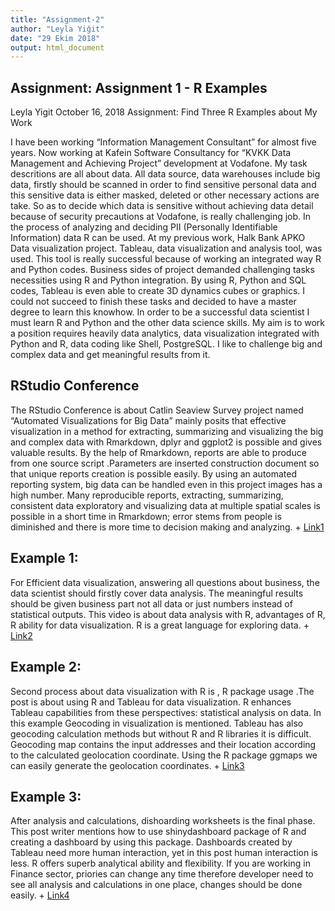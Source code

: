 ```yaml
---
title: "Assignment-2"
author: "Leyla Yiğit"
date: "29 Ekim 2018"
output: html_document
---
```


## Assignment: Assignment 1 - R Examples
Leyla Yigit
October 16, 2018
Assignment: Find Three R Examples about My Work
 	
I have been working “Information Management Consultant” for almost five years.  Now working at Kafein Software Consultancy for “KVKK Data Management and Achieving Project” development at Vodafone. My task descritions are all about data. All data source, data warehouses include big data, firstly should be scanned in order to find sensitive personal data and this sensitive data is either masked, deleted or other necessary actions are take. So as to decide which data is sensitive without achieving data detail because of security precautions at Vodafone, is really challenging job. In the process of analyzing and deciding PII (Personally Identifiable Information) data R can be used. At my previous work, Halk Bank APKO Data visualization project.  Tableau, data visualization and analysis tool, was used. This tool is really successful because of working an integrated way R and Python codes. Business sides of project demanded challenging tasks necessities using R and Python integration. By using R, Python and SQL codes, Tableau is even able to create 3D dynamics cubes or graphics.  I could not succeed to finish these tasks and decided to have a master degree to learn this knowhow. In order to be a successful data scientist I must learn R and Python and the other data science skills. My aim is to work a position requires heavily data analytics, data visualization integrated with Python and R, data coding like Shell, PostgreSQL. I like to challenge big and complex data and get meaningful results from it.

## RStudio Conference
The RStudio Conference is about Catlin Seaview Survey project named “Automated Visualizations for Big Data” mainly posits that effective visualization in a method for extracting, summarizing and visualizing the big and complex data with Rmarkdown, dplyr and ggplot2 is possible and gives valuable results. By the help of Rmarkdown, reports are able to produce from one source script .Parameters are inserted construction document so that unique reports creation is possible easily. By using an automated reporting system, big data can be handled even in this project images has a high number. Many reproducible reports, extracting, summarizing, consistent data exploratory and visualizing data at multiple spatial scales is possible in a short time in Rmarkdown; error stems from people is diminished and there is more time to decision making and analyzing. 
+ [Link1](https://www.youtube.com/watch?v=ZudrjJz8OA0)

## Example 1:
For Efficient data visualization, answering all questions about business, the data scientist should firstly cover data analysis. The meaningful results should be given business part not all data or just numbers instead of statistical outputs. This video is about data analysis with R, advantages of R, R ability for data visualization. R is a great language for exploring data.
+ [Link2](https://www.youtube.com/watch?v=Ve2lff1naXQ)

## Example 2:
Second process about data visualization with R is , R package usage .The post is about using R and Tableau for data visualization. R enhances Tableau capabilities from these perspectives: statistical analysis on data. In this example Geocoding in visualization is mentioned. Tableau has also geocoding calculation methods but without R and R libraries it is difficult. Geocoding map contains the input addresses and their location according to the calculated geolocation coordinate. Using the R package ggmaps we can easily generate the geolocation coordinates.
+ [Link3](https://towardsdatascience.com/geocoding-tableau-and-r-integration-c5b32dc0eda6)

## Example 3:
After analysis and calculations, dishoarding worksheets is the final phase. This post writer mentions how to use shinydashboard package of R and creating a dashboard by using this package. Dashboards created by Tableau need more human interaction, yet in this post human interaction is less. R offers superb analytical ability and flexibility. If you are working in Finance sector, priories can change any time therefore developer need to see all analysis and calculations in one place, changes should be done easily. 
+ [Link4](https://www.r-bloggers.com/introducing-the-new-zealand-trade-intelligence-dashboard/)




